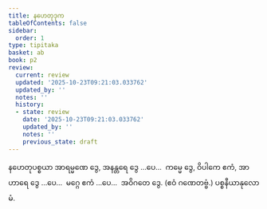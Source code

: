 ```yaml
---
title: နဟေတုဒုက
tableOfContents: false
sidebar:
  order: 1
type: tipitaka
basket: ab
book: p2
review:
  current: review
  updated: '2025-10-23T09:21:03.033762'
  updated_by: ''
  notes: ''
  history:
  - state: review
    date: '2025-10-23T09:21:03.033762'
    updated_by: ''
    notes: ''
    previous_state: draft
---
```



<ReviewStatus review={frontmatter.review} showDetails={true} />

<HypothesisAnnotation frontmatter={frontmatter} />

<DynamicBreadcrumb />

<Division number="95" book="p2" e="ch" v="38" p="37">

<Paragraph number="254" book="p2">
နဟေတုပစ္စယာ အာရမ္မဏေ ဒွေ, အနန္တရေ ဒွေ …ပေ…  ကမ္မေ ဒွေ, ဝိပါကေ ဧကံ, အာဟာရေ ဒွေ …ပေ…  မဂ္ဂေ ဧကံ …ပေ…  အဝိဂတေ ဒွေ. (ဧဝံ ဂဏေတဗ္ဗံ.)

</Paragraph>
</Division>

<Paragraph number="255" type="center" book="p2">
ပစ္စနီယာနုလောမံ.
</Paragraph>